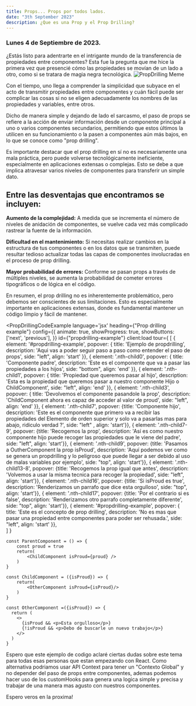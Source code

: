```yaml
---
title: Props... Props por todos lados.
date: "3th September 2023"
description: ¿Que es una Prop y el Prop Drilling?
---
```



### Lunes 4 de Septiembre de 2023.

¿Estás listo para adentrarte en el intrigante mundo de la transferencia de propiedades entre componentes? Esta fue la pregunta que me hice la primera vez que presencié cómo las propiedades se movían de un lado a otro, como si se tratara de magia negra tecnológica.
![PropDrilling Meme](/img/prop-meme.jpg)


Con el tiempo, uno llega a comprender la simplicidad que subyace en el acto de transmitir propiedades entre componentes y cuán fácil puede ser complicar las cosas si no se eligen adecuadamente los nombres de las propiedades y variables, entre otros.

Dicho de manera simple y dejando de lado el sarcasmo, el paso de props se refiere a la acción de enviar información desde un componente principal a uno o varios componentes secundarios, permitiendo que estos últimos la utilicen en su funcionamiento o la pasen a componentes aún más bajos, en lo que se conoce como "prop drilling".

Es importante destacar que el prop drilling en sí no es necesariamente una mala práctica, pero puede volverse tecnológicamente ineficiente, especialmente en aplicaciones extensas o complejas. Esto se debe a que implica atravesar varios niveles de componentes para transferir un simple dato.

## Entre las desventajas que encontramos se incluyen:

**Aumento de la complejidad:** A medida que se incrementa el número de niveles de anidación de componentes, se vuelve cada vez más complicado rastrear la fuente de la información.

**Dificultad en el mantenimiento:** Si necesitas realizar cambios en la estructura de tus componentes o en los datos que se transmiten, puede resultar tedioso actualizar todas las capas de componentes involucradas en el proceso de prop drilling.

**Mayor probabilidad de errores:** Conforme se pasan props a través de múltiples niveles, se aumenta la probabilidad de cometer errores tipográficos o de lógica en el código.

En resumen, el prop drilling no es inherentemente problemático, pero debemos ser conscientes de sus limitaciones. Esto es especialmente importante en aplicaciones extensas, donde es fundamental mantener un código limpio y fácil de mantener.



<PropDrillingCodeExample 
language='jsx'
heading={"Prop drilling example"}
config={{
    animate: true,
    showProgress: true,
    showButtons: ['next', 'previous'],
  }}
id={"propdrilling-example"}
client:load
tour={
    [
          { element: '#propdrilling-example', popover: { title: 'Ejemplo de propdrilling', description: 'Aqui vas a poder seguir paso a paso como entender el paso de props', side: "left", align: 'start' }},
          { element: '.nth-child0', popover: { title: 'Componente padre', description: 'Este es el componente que va a pasar las propiedades a los hijos', side: "bottom", align: 'end' }},
          { element: '.nth-child1', popover: { title: 'Propiedad que queremos pasar al hijo', description: 'Esta es la propiedad que queremos pasar a nuestro componente Hijo o ChildComponent', side: "left", align: 'end' }},
          { element: '.nth-child3', popover: { title: 'Devolvemos el componente pasandole la prop', description: 'ChildComponent ahora es capaz de acceder al valor de proud', side: "left", align: 'end' }},
          { element: '.nth-child7', popover: {title: 'Componente hijo', description: 'Este es el componente que primero va a recibir las propiedades del Elemento de orden superior y solo va a pasarlas mas para abajo, ridiculo verdad ?', side: "left" , align: 'start'}},
          { element: '.nth-child7-9', popover: {title: 'Recogemos la prop', description: 'Así es como nuestro componente hijo puede recoger las propiedades que le viene del padre', side: "left", align: 'start'}},
          { element: '.nth-child9', popover: {title: 'Pasamos a OutherComponent la prop isProud', description: 'Aquí podemos ver como se genera un propdrilling y lo peligroso que puede llegar a ser debido al uso de malas variables por ejemplo', side: "top", align: 'start'}},
          { element: '.nth-child13-8', popover: {title: 'Recogemos la prop igual que antes', description: 'Volvemos a usar la misma tecnica para recoger la propiedad', side: "left", align: 'start'}},
          { element: '.nth-child16', popover: {title: 'Si isProud es true', description: 'Renderizamos un parrafo que dice esta orgulloso', side: "top", align: 'start'}},
          { element: '.nth-child17', popover: {title: 'Por el contrario si es false', description: 'Renderizamos otro parrafo completamente diferente', side: "top", align: 'start'}},
          { element: '#propdrilling-example', popover: { title: 'Este es el concepto de prop drilling', description: 'No es mas que pasar una propiedad entre componentes para poder ser rehusada.', side: "left", align: 'start' }},  
    ]
}
>




```
const ParentComponent = () => {
    const proud = true
    return(
        <ChildComponent isProud={proud} />
    )
}

const ChildComponent = ({isProud}) => {
    return(
        <OtherComponent isProud={isProud}/>
    )
}

const OtherComponent =({isProud}) => {
  return (
    <>
      {isProud && <p>Esta orgulloso</p>}
      {!isProud && <p>Debo de buscarle un nuevo trabajo</p>}
    </>
  )
}
```
</PropDrillingCodeExample>

Espero que este ejemplo de codigo aclaré ciertas dudas sobre este tema para todas esas personas que estan empezando con React.
Como alternativa podriamos usar API Context para tener un "Contexto Global" y no depender del paso de props entre componentes, ademas podemos hacer uso de los customHooks para genera una logica simple y precisa y trabajar de una manera mas agusto con nuestros componentes.

Espero veros en la proxima!




